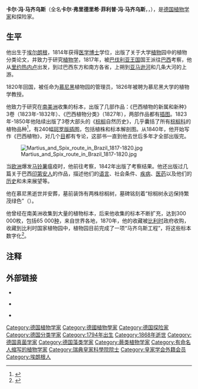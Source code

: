 {{Infobox scientist
|name              = 卡尔·冯·马齐乌斯
|image             = Carl Friedrich Philipp von Martius00.jpg
|image_size        = 250px
|caption           = 1850年
|birth_date        = {{Birth date|1794|4|17|df=y}}
|birth_place       = [[埃朗根|埃朗根]]
|death_date        = {{death date and age|1868|12|13|1794|4|17|df=y}}
|death_place       = [[慕尼黑|慕尼黑]]
|field             = [[植物学家|植物学家]]和[[探险家|探险家]]
|work_institutions = 
|alma_mater        = 
|doctoral_advisor  = 
|doctoral_students = 
|author_abbrev_bot = Mart.<ref>{{cite book|last = Brummitt|first = R. K.|author2=C. E. Powell|title = Authors of Plant Names |publisher = Royal Botanic Gardens, Kew |year = 1992 |isbn = 1-84246-085-4}}</ref>
|influences        = 
|influenced        = 
|footnotes         = 
|signature         =
}}
'''卡尔·冯·马齐乌斯'''（全名'''卡尔·弗里德里希·菲利普·冯·马齐乌斯'''，{{lang-de|'''Carl Friedrich Philipp von Martius'''}}，{{bd|1794年|4月17日|1868年|12月13日|}}），是[[德国|德国]][[植物学家|植物学家]]和探险家。  

==生平==
他出生于[[埃尔朗根|埃尔朗根]]，1814年获得[[医学|医学]][[博士|博士]]学位，出版了关于大学[[植物|植物]]园中的植物分类论文，并致力于研究[[植物学|植物学]]，1817年，被[[巴伐利亚王国|巴伐利亚王国]]国王派往[[巴西|巴西]]考察，他从[[里约热内卢|里约热内卢]]出发，到过巴西东方和南方各省，上朔到[[亚马逊河|亚马逊河]]和几条大河的上游。

1820年回国，被任命为[[慕尼黑|慕尼黑]]植物园的管理员，1826年被聘为慕尼黑大学的植物学教授。

他致力于研究在[[南美洲|南美洲]]收集的标本，出版了几部作品：《巴西植物的新属和新种》3卷（1823年-1832年）、《巴西植物分类》（1827年），两部作品都有[[插图|插图]]。1823年-1850年他陆续出版了3卷大部头的《[[棕榈|棕榈]]自然历史》，几乎囊括了所有[[棕榈科|棕榈科]]的植物品种<ref>{{Cite web |url=http://sciweb.nybg.org/Science2/Onlinexhibits/exhbtcata.html |title=Plants and Gardens Portrayed: Rare and Illustrated Books from The LuEsther T<!-- Bot generated title --> |accessdate=2009-02-06 |archive-date=2007-08-31 |archive-url=https://web.archive.org/web/20070831111821/http://sciweb.nybg.org/science2/Onlinexhibits/exhbtcata.html |dead-url=no }}</ref>，有240幅[[彩色平版印刷术|珂罗版插图]]，包括植株和标本解剖图。从1840年，他开始写作《巴西植物》，对几个[[目|目]]都有专论，这部书一直到他去世后多年才全部出版完。

[[File:Martius_and_Spix_route_in_Brazil_1817-1820.jpg|thumb]]

当[[欧洲|欧洲]]爆发[[马铃薯|马铃薯]]瘟疫时，他前往考察，1842年出版了考察结果。他还出版过几篇关于巴西[[印第安人|印第安人]]的作品，描述他们的[[语言|语言]]、社会条件、[[疾病|疾病]]、[[医药|医药]]以及他们的[[历史|历史]]和未来展望等。

他在慕尼黑逝世并安葬，墓前装饰有两株棕榈树，墓碑铭刻着“棕榈树永远保持繁茂绿色”（{{lang-la|''In palmis semper virens resurgo''}}）。

他曾经在南美洲收集到大量的植物标本，后来他收集的标本不断扩充，达到300 000枚，包括65 000[[种|种]]，来自世界各地，1870年，他的收藏被[[比利时|比利时]]政府收购，收藏到比利时国家植物园中，植物园目前完成了一项“马齐乌斯工程”，将这些标本数字化<ref>{{Cite web |url=http://projects.bebif.be/enbi/martius/home |title=Martius Project |access-date=2009-02-06 |archive-date=2020-02-22 |archive-url=https://web.archive.org/web/20200222035530/http://projects.bebif.be/enbi/martius/home |dead-url=no }}</ref>。 
{{植物命名人|Mart.|卡尔·冯·马齐乌斯}}

== 注释 ==
{{reflist}}
{{commonscat|Carl Friedrich Philipp von Martius}}

== 外部链接 ==
* {{cite web
| url = http://florabrasiliensis.cria.org.br
| title = Flora Brasiliensis On-Line
| work = The Centro de Referência em Informação Ambiental, CRIA (Reference Center on Environmental Information)
| language = pt
| date = 2006-03-22
| accessdate = 2008-03-13
| archive-date = 2021-02-11
| archive-url = https://web.archive.org/web/20210211020653/http://florabrasiliensis.cria.org.br./
| dead-url = no
}}

* {{cite web 
 |url=http://www.imaginario.com.br/artigo/a0031_a0060/a0054-01.shtml 
 |work=Imaginario 
 |title=Introdução à Herpetologia do Brasil O contexto científico e político da expedição bávara ao Brasil de Johann Baptist von Spix & Johann Georg Wagler 
 |language=Pt 
 |accessdate=2008-03-13 
 |deadurl=yes 
 |archiveurl=https://web.archive.org/web/20070814095132/http://www.imaginario.com.br/artigo/a0031_a0060/a0054-01.shtml 
 |archivedate=2007-08-14 
 }}

* {{cite web
| url = http://gallica.bnf.fr/
| work = Gallica
| title = Online database of digitized works
| language = fr
| accessdate = 2008-03-13
| archive-date = 2016-12-18
| archive-url = https://web.archive.org/web/20161218172021/http://gallica.bnf.fr/
| dead-url = no
}}

{{1911}}

{{Authority control}}
{{DEFAULTSORT:Martius, Carl Friedrich Philipp von}}
[[Category:德国植物学家|Category:德国植物学家]]
[[Category:德國植物學家|Category:德國植物學家]]
[[Category:德国探险家|Category:德国探险家]]
[[Category:德国分类学家|Category:德国分类学家]]
[[Category:1794年出生|Category:1794年出生]]
[[Category:1868年逝世|Category:1868年逝世]]
[[Category:德国真菌学家|Category:德国真菌学家]]
[[Category:德国藻类学家|Category:德国藻类学家]]
[[Category:蕨类植物学家|Category:蕨类植物学家]]
[[Category:有命名人缩写的植物学家|Category:有命名人缩写的植物学家]]
[[Category:瑞典皇家科學院院士|Category:瑞典皇家科學院院士]]
[[Category:皇家学会外籍会员|Category:皇家学会外籍会员]]
[[Category:埃朗根人|Category:埃朗根人]]